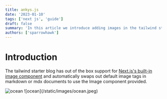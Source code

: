 ```yaml
---
title: ankys.js
date: '2023-01-10'
tags: ['next js', 'guide']
draft: false
summary: 'In this article we introduce adding images in the tailwind starter blog and the benefits and limitations of the next/image component.'
authors: ['sparrowhawk']
---
```


# Introduction

The tailwind starter blog has out of the box support for [Next.js's built-in image component](https://nextjs.org/docs/api-reference/next/image) and automatically swaps out default image tags in markdown or mdx documents to use the Image component provided.

<Image alt="ocean" src="/static/images/ocean.jpeg" width={256} height={128} />
![ocean](/static/images/ocean.jpeg)
